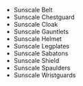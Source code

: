 - <WowHeadItem id="14847">Sunscale Belt</WowHeadItem>
- <WowHeadItem id="14844">Sunscale Chestguard</WowHeadItem>
- <WowHeadItem id="59549">Sunscale Cloak</WowHeadItem>
- <WowHeadItem id="14846">Sunscale Gauntlets</WowHeadItem>
- <WowHeadItem id="14849">Sunscale Helmet</WowHeadItem>
- <WowHeadItem id="14850">Sunscale Legplates</WowHeadItem>
- <WowHeadItem id="14848">Sunscale Sabatons</WowHeadItem>
- <WowHeadItem id="14852">Sunscale Shield</WowHeadItem>
- <WowHeadItem id="14851">Sunscale Spaulders</WowHeadItem>
- <WowHeadItem id="14853">Sunscale Wristguards</WowHeadItem>